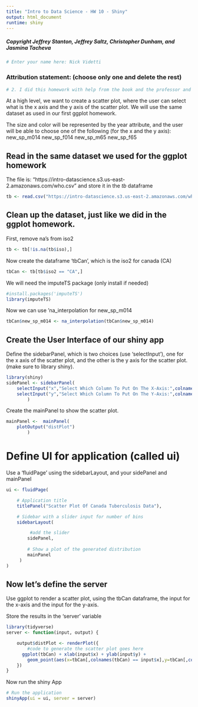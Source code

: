 ---
title: "Intro to Data Science - HW 10 - Shiny"
output: html_document
runtime: shiny
---

##### Copyright Jeffrey Stanton, Jeffrey Saltz, Christopher Dunham, and Jasmina Tacheva

```{r}
# Enter your name here: Nick Videtti
```


### Attribution statement: (choose only one and delete the rest)

```{r}
# 2. I did this homework with help from the book and the professor and these Internet sources: Google
```

At a high level, we want to create a scatter plot, where the user can select what is the x axis and the y axis of the scatter plot. We will use the same dataset as used in our first ggplot homework.

The size and color will be represented by the year attribute, and the user will be able to choose one of the following (for  the x and the y axis):
new_sp_m014
new_sp_f014
new_sp_m65
new_sp_f65

## Read in the same dataset we used for the ggplot homework

The file is: "https://intro-datascience.s3.us-east-2.amazonaws.com/who.csv" and store it in the *tb* dataframe
```{r}
tb <- read.csv("https://intro-datascience.s3.us-east-2.amazonaws.com/who.csv")
```
## Clean up the dataset, just like we did in the ggplot homework.

First, remove na's from iso2
```{r}
tb <- tb[!is.na(tb$iso),]
```


Now create the dataframe 'tbCan', which is the iso2 for canada (CA)
```{r}
tbCan <- tb[tb$iso2 == "CA",]
```

We will need the imputeTS package (only install if needed)
```{r}
#install.packages('imputeTS')
library(imputeTS)
```

Now we can use 'na_interpolation for new_sp_m014
```{r}
tbCan$new_sp_m014 <- na_interpolation(tbCan$new_sp_m014)
```


## Create the User Interface of our shiny app

Define the sidebarPanel, which is two choices (use 'selectInput'), one for the x axis of the scatter plot, and the other is the y axis for the scatter plot. (make sure to library shiny).
```{r}
library(shiny)
sidePanel <- sidebarPanel(
    selectInput("x","Select Which Column To Put On The X-Axis:",colnames(tbCan[,c("new_sp_m014", "new_sp_f014", "new_sp_m65", "new_sp_f65")])),
    selectInput("y","Select Which Column To Put On The Y-Axis:",colnames(tbCan[,c("new_sp_m014", "new_sp_f014", "new_sp_m65", "new_sp_f65")])),
        )
```

Create the mainPanel to show the scatter plot.

```{r}
mainPanel <-  mainPanel(
    plotOutput("distPlot")
        )
```

# Define UI for application (called ui)

Use a 'fluidPage' using the sidebarLayout, and your sidePanel and mainPanel
```{r}
ui <- fluidPage(

    # Application title
    titlePanel("Scatter Plot Of Canada Tuberculosis Data"),

    # Sidebar with a slider input for number of bins 
    sidebarLayout(

         #add the slider
        sidePanel,
        
        # Show a plot of the generated distribution
        mainPanel
     )
)
```

## Now let's define the server

Use ggplot to render a scatter plot, using the tbCan dataframe, the input for the x-axis and the input for the y-axis.

Store the results in the 'server' variable

```{r}
library(tidyverse)
server <- function(input, output) {

    output$distPlot <- renderPlot({
        #code to generate the scatter plot goes here
      ggplot(tbCan) + xlab(input$x) + ylab(input$y) +
        geom_point(aes(x=tbCan[,colnames(tbCan) == input$x],y=tbCan[,colnames(tbCan) == input$y],size = year, color = year))
    })
}

```

Now run the shiny App
```{r}
# Run the application 
shinyApp(ui = ui, server = server)
```
